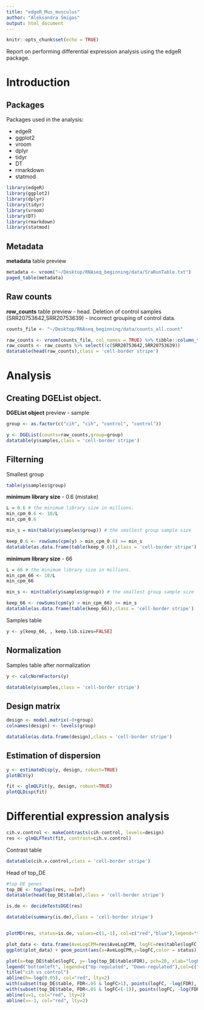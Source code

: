 ```yaml
---
title: "edgeR_Mus_musculus"
author: "Aleksandra Śmigas"
output: html_document
---
```


```r
knitr::opts_chunk$set(echo = TRUE)
```
Report on performing differential expression analysis using the edgeR package.

# Introduction
## Packages
Packages used in the analysis:

* edgeR
* ggplot2
* vroom
* dplyr
* tidyr
* DT
* rmarkdown
* statmod

```r
library(edgeR)
library(ggplot2)
library(dplyr)
library(tidyr)
library(vroom)
library(DT)
library(rmarkdown)
library(statmod)
```
## Metadata
**metadata** table preview
```r
metadata <- vroom("~/Desktop/RNAseq_beginning/data/SraRunTable.txt")
paged_table(metadata)
```
## Raw counts
**row_counts** table preview - head. Deletion of control samples (SRR20753642,SRR20753639) - incorrect grouping of control data.
```r
counts_file <- "~/Desktop/RNAseq_beginning/data/counts_all.count"

raw_counts <- vroom(counts_file, col_names = TRUE) %>% tibble::column_to_rownames(., var = "gene_name")
raw_counts <- raw_counts %>% select(!c(SRR20753642,SRR20753639))
datatable(head(raw_counts),class = 'cell-border stripe')
```

# Analysis
## Creating DGEList object.
**DGEList object** preview - sample 
```r

group <- as.factor(c("cih", "cih", "control", "control"))

y <- DGEList(counts=raw_counts,group=group)
datatable(y$samples,class = 'cell-border stripe')

```

## Filterning
Smallest group
```r
table(y$samples$group)
```

**minimum library size** - 0.6 (mistake)

```r
L = 0.6 # the minimum library size in millions.
min_cpm_0.6 <- 10/L
min_cpm_0.6
```

```r
min_s = min(table(y$samples$group)) # the smallest group sample size 

keep_0.6 <- rowSums(cpm(y) > min_cpm_0.6) >= min_s 
datatable(as.data.frame(table(keep_0.6)),class = 'cell-border stripe')
```

**minimum library size** - 66

```r
L = 66 # the minimum library size in millions.
min_cpm_66 <- 10/L
min_cpm_66
```

```r
min_s <- min(table(y$samples$group)) # the smallest group sample size 

keep_66 <- rowSums(cpm(y) > min_cpm_66) >= min_s 
datatable(as.data.frame(table(keep_66)),class = 'cell-border stripe')
```

Samples table
```r
y <- y[keep_66, , keep.lib.sizes=FALSE]
```

## Normalization
Samples table after normalization
```r
y <- calcNormFactors(y)
```

```r
datatable(y$samples,class = 'cell-border stripe')
```

## Design matrix
```r
design <- model.matrix(~0+group)
colnames(design) <- levels(group)
```

```r
datatable(as.data.frame(design),class = 'cell-border stripe')
```

## Estimation of dispersion
```r
y <- estimateDisp(y, design, robust=TRUE)
plotBCV(y)
```

```r
fit <- glmQLFit(y, design, robust=TRUE)
plotQLDisp(fit)
```



# Differential expression analysis
```r
cih.v.control <- makeContrasts(cih-control, levels=design)
res <- glmQLFTest(fit, contrast=cih.v.control)
```

Contrast table
```r
datatable(cih.v.control,class = 'cell-border stripe')
```

Head of top_DE
```r
#top DE genes
top_DE <- topTags(res, n=Inf)
datatable(head(top_DE$table),class = 'cell-border stripe')
```

```r
is.de <- decideTestsDGE(res)

datatable(summary(is.de),class = 'cell-border stripe')


plotMD(res, status=is.de, values=c(1,-1), col=c("red","blue"),legend="topright")

plot_data <- data.frame(AveLogCPM=res$AveLogCPM, logFC=res$table$logFC, status = as.factor(is.de))
ggplot(plot_data) + geom_point(aes(x=AveLogCPM,y=logFC,color = status)) + xlab("Average log CPM") + ylab("log-fold-change") +  theme(axis.text=element_text(size=12), axis.title=element_text(size=14,face="bold")) + ggtitle(colnames(is.de)) + scale_color_manual(values=c("blue", "black", "red")) + theme_classic()  

plot(x=top_DE$table$logFC, y=-log(top_DE$table$FDR), pch=20, xlab="logFC", ylab="-log FDR")
legend("bottomleft", legend=c("Up-regulated", "Down-regulated"),col=c("steelblue","aquamarine3"),cex=0.9,pch=20,box.lty=0)
title("cih vs control")
abline(h=-log(0.05), col="red", lty=2)
with(subset(top_DE$table, FDR<.05 & logFC>1), points(logFC, -log(FDR), pch=20, col="steelblue",lty=2))
with(subset(top_DE$table, FDR<.05 & logFC<(-1)), points(logFC, -log(FDR), pch=20, col="aquamarine3",lty=2))
abline(v=1, col="red", lty=2)
abline(v=-1, col="red", lty=2)

```


